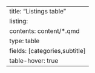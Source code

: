 ---
title: "Listings table"
listing:
 contents: content/*.qmd
 type: table
 fields: [categories,subtitle]
 table-hover: true
---